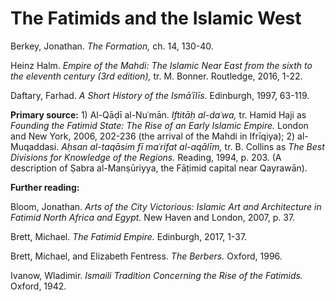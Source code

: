 # The Fatimids and the Islamic West

Berkey, Jonathan. _The Formation,_ ch. 14, 130-40.

Heinz Halm. _Empire of the Mahdi: The Islamic Near East from the sixth to the eleventh century (3rd edition),_ tr. M. Bonner. Routledge, 2016, 1-22.

Daftary, Farhad. _A Short History of the Ismāʿīlīs._ Edinburgh, 1997, 63-119.

**Primary source:** 1) Al-Qāḍī al-Nuʿmān. _Iftitāḥ al-daʿwa,_ tr. Hamid
Haji as _Founding the Fatimid State: The Rise of an Early Islamic
Empire._ London and New York, 2006, 202-236 (the arrival of the Mahdi in
Ifrīqiya); 2) al-Muqaddasi. _Aḥsan al-taqāsim fī maʿrifat al-aqālīm,_
tr. B. Collins as _The Best Divisions for Knowledge of the Regions._
Reading, 1994, p. 203. (A description of Ṣabra al-Manṣūriyya, the
Fāṭimid capital near Qayrawān).

**Further reading:**

Bloom, Jonathan. _Arts of the City Victorious: Islamic Art and Architecture in Fatimid North Africa and Egypt._ New Haven and London, 2007, p. 37.

Brett, Michael. _The Fatimid Empire._ Edinburgh, 2017, 1-37.

Brett, Michael, and Elizabeth Fentress. _The Berbers._ Oxford, 1996.

Ivanow, Wladimir. _Ismaili Tradition Concerning the Rise of the Fatimids._ Oxford, 1942.